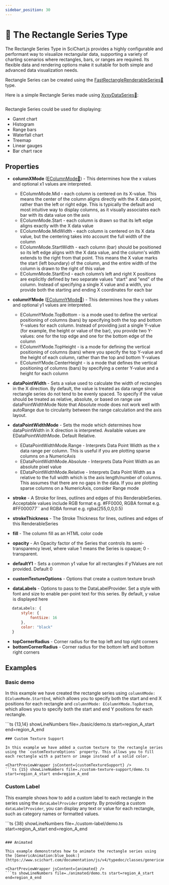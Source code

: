 ```yaml
---
sidebar_position: 30
---
```



# 🔄 The Rectangle Series Type

The Rectangle Series Type in SciChart.js provides a highly configurable and performant way to visualize rectangular data, supporting a variety of charting scenarios where rectangles, bars, or ranges are required. Its flexible data and rendering options make it suitable for both simple and advanced data visualization needs.

Rectangle Series can be created using the [FastRectangleRenderableSeries:blue_book:](https://www.scichart.com/documentation/js/v4/typedoc/classes/fastrectanglerenderableseries.html) type.

Here is a simple Rectangle Series made using [XyxyDataSeries:blue_book:](https://www.scichart.com/documentation/js/v4/typedoc/classes/xyxydataseries.html):

```ts {13,14} showLineNumbers file=./basic/demo.ts start=region_A_start end=region_A_end

```

Rectangle Series could be used for displaying:

- Gannt chart
- Histogram
- Range bars
- Waterfall chart
- Treemap
- Linear gauges
- Bar chart race


## Properties

- **columnXMode** ([EColumnMode:blue_book:](https://www.scichart.com/documentation/js/v4/typedoc/enums/ecolumnmode.html)) - This determines how the x values and optional x1 values are interpreted.

    - EColumnMode.Mid - each column is centered on its X-value. This means the center of the column aligns directly with the X data point, rather than the left or right edge. This is typically the default and most intuitive way to display columns, as it visually associates each bar with its data value on the axis
    - EColumnMode.Start - each column is drawn so that its left edge aligns exactly with the X data value
    - EColumnMode.MidWidth - each column is centered on its X data value, but the centering takes into account the full width of the column
    - EColumnMode.StartWidth - each column (bar) should be positioned so its left edge aligns with the X data value, and the column's width extends to the right from that point. This means the X value marks the start (left boundary) of the column, and the entire width of the column is drawn to the right of this value
    - EColumnMode.StartEnd - each column’s left and right X positions are explicitly defined by two separate values "start" and "end" of the column. Instead of specifying a single X value and a width, you provide both the starting and ending X coordinates for each bar

- **columnYMode** ([EColumnYMode:blue_book:](https://www.scichart.com/documentation/js/v4/typedoc/enums/ecolumnymode.html)) - This determines how the y values and optional y1 values are interpreted.

    - EColumnYMode.TopBottom - is a mode used to define the vertical positioning of columns (bars) by specifying both the top and bottom Y-values for each column. Instead of providing just a single Y-value (for example, the height or value of the bar), you provide two Y-values: one for the top edge and one for the bottom edge of the column
    - EColumnYMode.TopHeight - is a mode for defining the vertical positioning of columns (bars) where you specify the top Y-value and the height of each column, rather than the top and bottom Y-values
    - EColumnYMode.CenterHeight - is a mode that defines the vertical positioning of columns (bars) by specifying a center Y-value and a height for each column

- **dataPointWidth** - Sets a value used to calculate the width of rectangles in the X direction. By default, the value is treated as data range since rectangle series do not tend to be evenly spaced. To specify if the value should be treated as relative, absolute, or based on range use dataPointWidthMode Note that Absolute mode does not work well with autoRange due to circularity between the range calculation and the axis layout.

- **dataPointWidthMode** - Sets the mode which determines how dataPointWidth in X direction is interpreted. Available values are EDataPointWidthMode. Default Relative.

    - EDataPointWidthMode.Range - Interprets Data Point Width as the x data range per column. This is useful if you are plotting sparse columns on a NumericAxis
    - EDataPointWidthMode.Absolute - Interprets Data Point Width as an absolute pixel value
    - EDataPointWidthMode.Relative - Interprets Data Point Width as a relative to the full width which is the axis length/number of columns. This assumes that there are no gaps in the data. If you are plotting sparse columns on a NumericAxis, consider Range mode

- **stroke** - A Stroke for lines, outlines and edges of this RenderableSeries. Acceptable values include RGB format e.g. #FF0000, RGBA format e.g. #FF000077`` and RGBA format e.g. rgba(255,0,0,0.5)
- **strokeThickness** - The Stroke Thickness for lines, outlines and edges of this RenderableSeries
- **fill** - The column fill as an HTML color code
- **opacity** - An Opacity factor of the Series that controls its semi-transparency level, where value 1 means the Series is opaque; 0 - transparent.
- **defaultY1** - Sets a common y1 value for all rectangles if y1Values are not provided. Default 0
- **customTextureOptions** - Options that create a custom texture brush
- **dataLabels** - Options to pass to the DataLabelProvider. Set a style with font and size to enable per-point text for this series. By default, y value is displayed here

```javascript
   dataLabels: {
       style: {
           fontSize: 16
       },
       color: "black"
   }
```

- **topCornerRadius** - Corner radius for the top left and top right corners
- **bottomCornerRadius** - Corner radius for the bottom left and bottom right corners

## Examples

### Basic demo

In this example we have created the rectangle series using `columnXMode: EColumnMode.StartEnd`, which allows you to specify both the start and end X positions for each rectangle and `columnYMode: EColumnYMode.TopBottom`, which allows you to specify both the start and end Y positions for each rectangle.

<ChartPreviewWrapper jsContent={basicDemo} />
```ts {13,14} showLineNumbers file=./basic/demo.ts start=region_A_start end=region_A_end

```
### Custom Texture Support

In this example we have added a custom texture to the rectangle series using the `customTextureOptions` property. This allows you to fill each rectangle with a pattern or image instead of a solid color.

<ChartPreviewWrapper jsContent={customTextureSupport} />
```ts {15} showLineNumbers file=./custom-texture-support/demo.ts start=region_A_start end=region_A_end

```

### Custom Label

This example shows how to add a custom label to each rectangle in the series using the `dataLabelProvider` property. By providing a custom `dataLabelProvider`, you can display any text or value for each rectangle, such as category names or formatted values.

<ChartPreviewWrapper jsContent={customLabel} />
```ts {38} showLineNumbers file=./custom-label/demo.ts start=region_A_start end=region_A_end

```

### Animated

This example demonstrates how to animate the rectangle series using the [GenericAnimation:blue_book:](https://www.scichart.com/documentation/js/v4/typedoc/classes/genericanimation.html).

<ChartPreviewWrapper jsContent={animated} />
```ts showLineNumbers file=./animated/demo.ts start=region_A_start end=region_A_end

```
